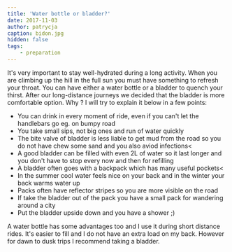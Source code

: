 ```yaml
---
title: 'Water bottle or bladder?'
date: 2017-11-03
author: patrycja
caption: bidon.jpg
hidden: false
tags: 
    - preparation
---
```


It's very important to stay well-hydrated during a long activity. When you are climbing up the hill in the full sun you must have something to refresh your throat. You can have either a water bottle or a bladder to quench your thirst. After our long-distance journeys we decided that the bladder is more comfortable option. Why ? I will try to explain it below in a few points:

* You can drink in every moment of ride, even if you can't let the handlebars go eg. on bumpy road
* You take small sips, not big ones and run of water quickly
* The bite valve of bladder is less liable to get mud from the road so you do not have chew some sand and you also aviod infections<
* A good bladder can be filled with even 2L of water so it last longer and you don't have to stop every now and then for refilling
* A bladder often goes with a backpack which has many useful pockets<
* In the summer cool water feels nice on your back and in the winter your back warms water up
* Packs often have reflector stripes so you are more visible on the road
* If take the bladder out of the pack you have a small pack for wandering around a city
* Put the bladder upside down and you have a shower ;)

A water bottle has some advantages too and I use it during short distance rides. It's easier to fill and I do not have an extra load on my back. However for dawn to dusk trips I recommend taking a bladder. 
